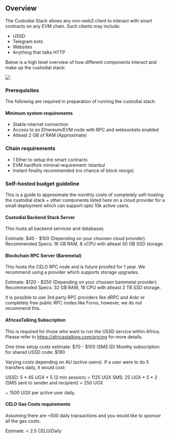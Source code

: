 ## Overview

The Custodial Stack allows any non-web3 client to interact with smart contracts on any EVM chain. Such clients may include:

* USSD
* Telegram bots
* Websites
* Anything that talks HTTP

Below is a high level overview of how different components interact and make up the custodial stack:

![](/custodial.png)

### Prerequisites

The following are required in preparation of running the custodial stack:

#### Minimum system requirements

* Stable internet connection
* Access to an Ethereum/EVM node with RPC and websockets enabled
* Atleast 2 GB of RAM (Approximate)

### Chain requirements

* 1 Ether to setup the smart contracts
* EVM hardfork minimal requirement: Istanbul
* Instant finality recommended (no chance of block reorgs)

### Self-hosted budget guideline

This is a guide to approximate the monthly costs of completely self-hosting the custodial stack + other components listed here on a cloud provider for a small deployment which can support upto 10k active users. 

#### Custodial Backend Stack Server

This hosts all backend services and databases.

Estimate: $40 - $100 (Depending on your choosen cloud provider).
Recommended Specs: 16 GB RAM, 8 vCPU with atleast 50 GB SSD storage.

#### Blockchain RPC Server (Baremetal)

This hosts the CELO RPC node and is future proofed for 1 year. We recommend using a provider which supports storage upgrades.

Estimate: $120 - $250 (Depending on your choosen baremetal provider).
Recommended Specs: 32 GB RAM, 16 CPU with atleast 2 TB SSD storage.

It is possible to use 3rd party RPC providers like dRPC and Ankr or completely free public RPC nodes like Forno, however, we do not recommend this.

#### AfricasTalking Subscription

This is required for those who want to run the USSD service within Africa. Please refer to https://africastalking.com/pricing for more details.

One-time setup costs estimate: $70 - $100 (SMS ID)
Monthy subscription for shared USSD code: $190

Varying costs depending on AU (active users). If a user were to do 5 transfers daily, it would cost:

USSD: 5 * 45 UGX * 5 (2 min session) =  1125 UGX
SMS: 25 UGX * 5 * 2 (SMS sent to sender and recipient) = 250 UGX

~ 1500 UGX per active user daily.

#### CELO Gas Costs requirements

Assuming there are ~500 daily transactions and you would like to sponsor all the gas costs.

Estimate: < 2.5 CELO/Daily


